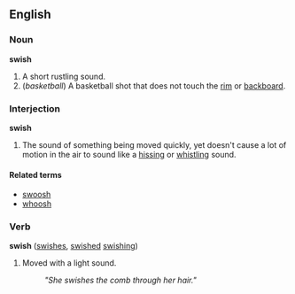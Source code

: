 {{cleanup}}
==English==
===Noun===
'''swish'''

# A short rustling sound.
# (''basketball'') A basketball shot that does not touch the [[rim]] or [[backboard]].

===Interjection===
'''swish'''
# The sound of something being moved quickly, yet doesn't cause a lot of motion in the air to sound like a [[hissing]] or [[whistling]] sound.

====Related terms====
*[[swoosh]]
*[[whoosh]]

===Verb===
'''swish''' ([[swishes]], [[swished]] [[swishing]])

# Moved with a light sound.
#:''"She swishes the comb through her hair."''